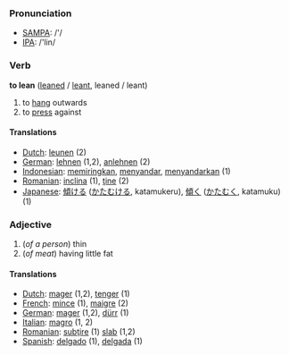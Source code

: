 === Pronunciation ===
*[[w:SAMPA|SAMPA]]: /'/
*[[w:IPA|IPA]]: /'lin/

=== Verb ===

'''to lean''' ([[leaned]] / [[leant]], leaned / leant)

# to [[hang]] outwards
# to [[press]] against

==== Translations ====
*[[Dutch]]: [[leunen]] (2)
*[[German]]: [[lehnen]] (1,2), [[anlehnen]] (2)
*[[Indonesian]]: [[miring|memiringkan]], [[sandar|menyandar]], [[sandar|menyandarkan]] (1)
*[[Romanian]]: [[inclina]] (1), [[ţine]] (2)
*[[Japanese]]: [[傾ける]] ([[かたむける]], katamukeru), [[傾く]] ([[かたむく]], katamuku) (1)

=== Adjective ===

#(''of a person'') thin
#(''of meat'') having little fat

==== Translations ====
*[[Dutch]]: [[mager]] (1,2), [[tenger]] (1)
*[[French]]: [[mince]] (1), [[maigre]] (2)
*[[German]]: [[mager]] (1,2), [[dürr]] (1)
*[[Italian]]: [[magro]] (1, 2)
*[[Romanian]]: [[subţire]] (1) [[slab]] (1,2)
*[[Spanish]]: [[delgado]] (1), [[delgada]] (1)